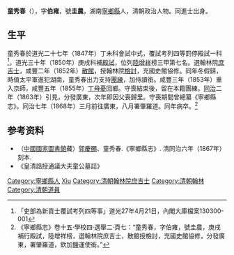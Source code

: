 '''童秀春'''（{{bd|1813年||1868年||T童}}），字'''伯雍'''，號'''圭農'''，湖南[[寧鄉縣|寧鄉縣]]人，清朝政治人物。同進士出身。

==生平==
童秀春於道光二十七年（1847年）丁未科會試中式，覆試考列四等罰停殿試一科<ref>「吏部為新貢士覆試考列四等事」道光27年4月21日，內閣大庫檔案130300-001</ref>，道光三十年（1850年）庚戌科補[[殿試|殿試]]，位列[[陸增祥|陸增祥]]榜三甲第七名。選翰林院[[庶吉士|庶吉士]]，咸豐二年（1852年）[[散館|散館]]，授翰林院[[檢討|檢討]]，充國史館協修。同年冬假歸，時值太平軍進犯湖南，童秀春出力支持[[團練|團練]]，加侍讀銜。咸豐三年（1853年）重入京師，咸豐五年（1855年）[[丁憂|丁母憂]]回鄉。守喪結束後，留在本籍團練。[[同治|同治]]二年（1863年）引見，分發廣東，次年即因父喪歸里。守喪期間曾總纂《寧鄉縣志》。同治七年（1868年）三月前往廣東，八月署肇羅道。同年病卒。<ref>《寧鄉縣志》卷十五·學校四·選舉二·頁七：“童秀春，字伯雍，號圭農，庚戌補行殿試，陸增祥榜，選翰林院庶吉士，散館授檢討，充國史館協修，分發廣東，署肇羅道，欽加鹽運使銜。”</ref>

== 参考资料 ==
{{reflist}}

*（[[中國國家圖書館|中國國家圖書館]]藏）[[郭慶颺|郭慶颺]]、童秀春.《寧鄉縣志》. 清同治六年（1867年）刻本.
*《皇清誥授通議大夫童公墓誌》
<!---
顯考通議公諱秀春，圭农其號也。始祖尚烈公由江右遷寧；支祖魯元公，歲貢生授武岡州學正；曾大父星庄公贈如例；大父雲逵公，嘉慶己卯舉人，道光癸巳進士，曆官貴州定番州知州，？升知府。大母周太淑人，生公兄弟四人。公其長也，弱冠補弟子員，道光丙午舉京兆，丁未成進士，庚戍點翰林院庶吉士，咸豐壬子散館授職檢討，充國史馆協修。是冬假歸，值洪逆犯楚，團練出力，加侍讀銜。癸丑入都，乙卯丁大母憂歸里。服闋，留辦本籍團練，保遇缺即選，道加運司銜。癸亥引見，分發廣東。甲子又以大父憂歸，戊辰三月入粵，八月權肇羅道篆，十月二十三日巳時疾終。道署次年，光斗扶櫬族里，暫厝離紫塘山。公以嘉慶癸酉十一月二十六未時誕生，享年五十有六。母氏李淑人，長公二歲，生男兄弟五人。長光斗，郡廩生，五品銜，即選教諭；次光澤，邑庠生，同治壬戍恩科舉人，刑部候補主事；次光湖，邑庠生；次光湘，太學生，出嗣胞叔；次光海，邑庠生。孫錫笙，錫珩，錫齡，錫？，錫瓚，降服孫錫璠，錫璵，女孫八人。以壬申十一月十一子時歸葬於本邑二都十區，地名平頭山，乙峷向之陽。謹授筆而誌之。

男 光斗、澤、湘、湖、海 孫錫笙等敬洒

同治十一年歲次壬申仲冬月 榖旦--->

{{道光三十年庚戌科殿試金榜}}

{{Authority control}}

{{DEFAULTSORT:Tong童}}
[[Category:寧鄉縣人|Category:寧鄉縣人]]
[[Category:童姓|Xiu]]
[[Category:清朝翰林院庶吉士|Category:清朝翰林院庶吉士]]
[[Category:清朝翰林|Category:清朝翰林]]
[[Category:清朝道員|Category:清朝道員]]